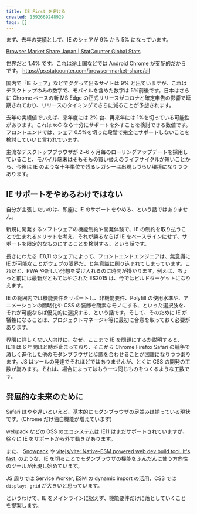 ```yaml
---
title: IE First を避ける
created: 1592669248929
tags: []
---
```


まず、去年の実績として、IE のシェアが 9% から 5% になっています。

[Browser Market Share Japan \| StatCounter Global Stats](https://gs.statcounter.com/browser-market-share/all/japan)

世界だと 1.4% です。これは途上国などでは Android Chrome が支配的だからです。 https://gs.statcounter.com/browser-market-share/all

国内で「IE シェア」などでググって出るサイトは 9% と出ていますが、これはデスクトップのみの数字で、モバイルを含めた数字は 5%前後です。日本はさらに Chrome ベースの新 MS Edge の正式リリースがコロナと確定申告の影響で延期されており、リリースのタイミングでさらに減ることが予想されます。

去年の実績値でいえば、来年度には 2% 台、再来年には 1%を切っている可能性があります。これは toC なら十分にサポートを外すことを検討できる数値です。フロントエンドでは、シェア 0.5%を切った段階で完全にサポートしないことを検討していいと言われています。

主流なデスクトップブラウザが 2~6 ヶ月毎のローリングアップデートを採用していること、モバイル端末はそもそもの買い替えのライフサイクルが短いことから、今後は IE のような十年単位で残るレガシーは出現しづらい環境になりつつあります。

## IE サポートをやめるわけではない

自分が主張したいのは、即座に IE のサポートをやめろ、という話ではありません。

新規に開発するソフトウェアの機能制約や開発体験で、IE の制約を取り払うことで生まれるメリットを考え、それが勝るならば IE をベースラインにせず、サポートを限定的なものにすることを検討する、という話です。

長きにわたる IE8,11 のシェアによって、フロントエンドエンジニアは、無意識に IE が可能なことがウェブの限界だ、と無意識に刷り込まれてしまっています。これだと、PWA や新しい発想を受け入れるのに時間が掛かります。例えば、ちょっと前には最新だともてはやされた ES2015 は、今ではビルドターゲットになりえます。

IE の範囲内では機能要件をサポートし、非機能要件、Polyfill の使用水準や、アニメーションの簡略化や CSS の装飾を簡素なモノにする、といった選択肢を、それが可能ならば優先的に選択する、という話です。そして、そのために IE が犠牲になることは、プロジェクトマネージャ等に最初に合意を取っておく必要があります。

界隈に詳しくない人向けに、なぜ、ここまで IE を問題にするか説明すると、IE11 は 6 年間ほど時が止まっており、そこから Chrome Firefox Safari の競争で激しく進化した他のモダンブラウザと歩調を合わせることが困難になりつつあります。JS はツールの発達でそれほどではありませんが、とくに CSS の開発の工数が嵩みます。それは、場合によってはもう一つ同じものをつくるような工数です。

## 発展的な未来のために

Safari はやや遅いといえど、基本的にモダンブラウザの足並みは揃っている現状です。(Chrome だけ独自機能が増えています)

webpack などの OSS のエコシステムは IE11 はまだサポートされていますが、徐々に IE をサポートから外す動きがあります。

また、 [Snowpack](https://www.snowpack.dev/) や [vitejs/vite: Native\-ESM powered web dev build tool\. It's fast\.](https://github.com/vitejs/vite) のような、IE を切ることでモダンブラウザの機能をふんだんに使う方向性のツールが出現し始めています。

JS 周りでは Service Worker, ESM の dynamic import の活用、CSS では `display: grid` が大きいと思っています。

というわけで、IE をメインラインに据えず、機能要件だけに落としていくことを提案します。
